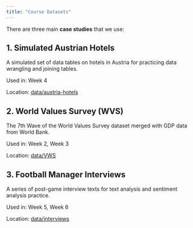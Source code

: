 ```yaml
---
title: "Course Datasets"
---
```


There are three main **case studies** that we use:

## 1. Simulated Austrian Hotels

A simulated set of data tables on hotels in Austria for practicing data wrangling and joining tables.

Used in: Week 4

Location: [data/austria-hotels](austria-hotels/)

## 2. World Values Survey (WVS)

The 7th Wave of the World Values Survey dataset merged with GDP data from World Bank.

Used in: Week 2, Week 3

Location: [data/VWS](VWS/)

## 3. Football Manager Interviews

A series of post-game interview texts for text analysis and sentiment analysis practice.

Used in: Week 5, Week 6

Location: [data/interviews](interviews/)